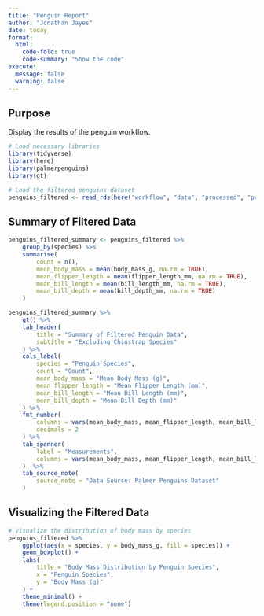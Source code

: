 ```yaml
---
title: "Penguin Report"
author: "Jonathan Jayes"
date: today
format:
  html:
    code-fold: true
    code-summary: "Show the code"
execute: 
  message: false
  warning: false
---
```


## Purpose

Display the results of the penguin workflow.

```r
# Load necessary libraries
library(tidyverse)
library(here)
library(palmerpenguins)
library(gt)

# Load the filtered penguins dataset
penguins_filtered <- read_rds(here("workflow", "data", "processed", "penguins_filtered.rds"))
```

## Summary of Filtered Data

```r
penguins_filtered_summary <- penguins_filtered %>%
    group_by(species) %>%
    summarise(
        count = n(),
        mean_body_mass = mean(body_mass_g, na.rm = TRUE),
        mean_flipper_length = mean(flipper_length_mm, na.rm = TRUE),
        mean_bill_length = mean(bill_length_mm, na.rm = TRUE),
        mean_bill_depth = mean(bill_depth_mm, na.rm = TRUE)
    )

penguins_filtered_summary %>%
    gt() %>%
    tab_header(
        title = "Summary of Filtered Penguin Data",
        subtitle = "Excluding Chinstrap Species"
    ) %>%
    cols_label(
        species = "Penguin Species",
        count = "Count",
        mean_body_mass = "Mean Body Mass (g)",
        mean_flipper_length = "Mean Flipper Length (mm)",
        mean_bill_length = "Mean Bill Length (mm)",
        mean_bill_depth = "Mean Bill Depth (mm)"
    ) %>%
    fmt_number(
        columns = vars(mean_body_mass, mean_flipper_length, mean_bill_length, mean_bill_depth),
        decimals = 2
    ) %>%
    tab_spanner(
        label = "Measurements",
        columns = vars(mean_body_mass, mean_flipper_length, mean_bill_length, mean_bill_depth)
    )  %>% 
    tab_source_note(
        source_note = "Data Source: Palmer Penguins Dataset"
    )

```


## Visualizing the Filtered Data

```r
# Visualize the distribution of body mass by species
penguins_filtered %>%
    ggplot(aes(x = species, y = body_mass_g, fill = species)) +
    geom_boxplot() +
    labs(
        title = "Body Mass Distribution by Penguin Species",
        x = "Penguin Species",
        y = "Body Mass (g)"
    ) +
    theme_minimal() +
    theme(legend.position = "none")
```